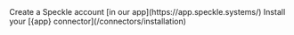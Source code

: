 <Step title="Create a Speckle account">
Create a Speckle account [in our app](https://app.speckle.systems/)
</Step>

<Step title="Install the connector">
Install your [{app} connector](/connectors/installation)
</Step>